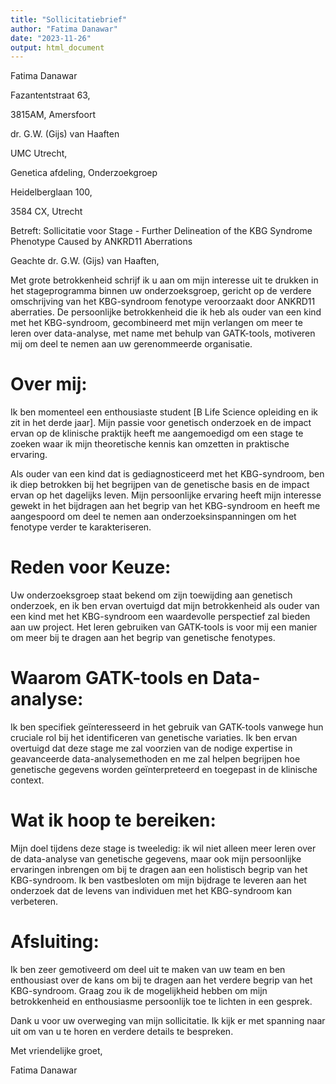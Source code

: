 ```yaml
---
title: "Sollicitatiebrief"
author: "Fatima Danawar"
date: "2023-11-26"
output: html_document
---
```



Fatima Danawar

Fazantentstraat 63,

3815AM, Amersfoort



dr. G.W. (Gijs) van Haaften

UMC Utrecht, 

Genetica afdeling, Onderzoekgroep

Heidelberglaan 100, 

3584 CX, Utrecht


Betreft: Sollicitatie voor Stage - Further Delineation of the KBG Syndrome Phenotype Caused by ANKRD11 Aberrations


Geachte dr. G.W. (Gijs) van Haaften,

Met grote betrokkenheid schrijf ik u aan om mijn interesse uit te drukken in het stageprogramma binnen uw onderzoeksgroep, gericht op de verdere omschrijving van het KBG-syndroom fenotype veroorzaakt door ANKRD11 aberraties. De persoonlijke betrokkenheid die ik heb als ouder van een kind met het KBG-syndroom, gecombineerd met mijn verlangen om meer te leren over data-analyse, met name met behulp van GATK-tools, motiveren mij om deel te nemen aan uw gerenommeerde organisatie.

# Over mij:
Ik ben momenteel een enthousiaste student [B Life Science opleiding en ik zit in het derde jaar]. Mijn passie voor genetisch onderzoek en de impact ervan op de klinische praktijk heeft me aangemoedigd om een stage te zoeken waar ik mijn theoretische kennis kan omzetten in praktische ervaring.

Als ouder van een kind dat is gediagnosticeerd met het KBG-syndroom, ben ik diep betrokken bij het begrijpen van de genetische basis en de impact ervan op het dagelijks leven. Mijn persoonlijke ervaring heeft mijn interesse gewekt in het bijdragen aan het begrip van het KBG-syndroom en heeft me aangespoord om deel te nemen aan onderzoeksinspanningen om het fenotype verder te karakteriseren.



# Reden voor Keuze:

Uw onderzoeksgroep staat bekend om zijn toewijding aan genetisch onderzoek, en ik ben ervan overtuigd dat mijn betrokkenheid als ouder van een kind met het KBG-syndroom een waardevolle perspectief zal bieden aan uw project. Het leren gebruiken van GATK-tools is voor mij een manier om meer bij te dragen aan het begrip van genetische fenotypes.

# Waarom GATK-tools en Data-analyse:

Ik ben specifiek geïnteresseerd in het gebruik van GATK-tools vanwege hun cruciale rol bij het identificeren van genetische variaties. Ik ben ervan overtuigd dat deze stage me zal voorzien van de nodige expertise in geavanceerde data-analysemethoden en me zal helpen begrijpen hoe genetische gegevens worden geïnterpreteerd en toegepast in de klinische context.

# Wat ik hoop te bereiken:

Mijn doel tijdens deze stage is tweeledig: ik wil niet alleen meer leren over de data-analyse van genetische gegevens, maar ook mijn persoonlijke ervaringen inbrengen om bij te dragen aan een holistisch begrip van het KBG-syndroom. Ik ben vastbesloten om mijn bijdrage te leveren aan het onderzoek dat de levens van individuen met het KBG-syndroom kan verbeteren.

# Afsluiting:

Ik ben zeer gemotiveerd om deel uit te maken van uw team en ben enthousiast over de kans om bij te dragen aan het verdere begrip van het KBG-syndroom. Graag zou ik de mogelijkheid hebben om mijn betrokkenheid en enthousiasme persoonlijk toe te lichten in een gesprek.

Dank u voor uw overweging van mijn sollicitatie. Ik kijk er met spanning naar uit om van u te horen en verdere details te bespreken.

Met vriendelijke groet,

Fatima Danawar
